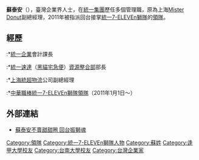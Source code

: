 {{inappropriate tone|time=2013-03-28T08:06:54+00:00}}
{{Infobox person
| 姓名     = 蘇泰安
| 圖像     = 20140717蘇泰安.jpg
| 圖像替代 = 
| 圖像說明 = 蘇泰安（攝於2014年）
| 國籍     = {{ROC}}
| birthdate={{birth_date_and_age|1966|1|1|mf=y}}
| 教育程度 = [[台南大學|台南大學]][[經管碩士|經管碩士]]<br/>[[逢甲大學|逢甲大學]][[財稅系|財稅系]]
| 母校     = [[台南大學|台南大學]]<br/>[[逢甲大學|逢甲大學]]
| 職業     = 領隊
}}
'''蘇泰安'''（{{bd|1966年|1月1日|catIdx=S蘇}}），臺灣企業界人士，在[[統一集團|統一集團]]歷任多個管理職，原為上海[[Mister_Donut|Mister Donut]]副總經理，2011年被指派回台接掌[[統一7-ELEVEn獅隊|統一7-ELEVEn獅隊]]的[[領隊|領隊]]。

==經歷==
:*[[統一企業|統一企業]]會計課長
:*[[統一速達|統一速達]]（[[黑貓宅急便|黑貓宅急便]]）[[資源整合部|資源整合部]]部長
:*[[上海統超物流|上海統超物流]]公司副總經理
:*[[中華職棒|中華職棒]][[統一7-ELEVEn獅隊|統一7-ELEVEn獅隊]][[領隊|領隊]]（2011年1月1日～）

==外部連結==
{{台灣棒球維基館}}
* [http://history.n.yam.com/chinatimes/sports/201102/20110208034581.html 蘇泰安不賣甜甜圈 回台振獅魂]

{{統一7-ELEVEn獅}}

[[Category:領隊|Category:領隊]]
[[Category:統一7-ELEVEn獅隊人物|Category:統一7-ELEVEn獅隊人物]]
[[Category:蘇姓|Category:蘇姓]]
[[Category:逢甲大學校友|Category:逢甲大學校友]]
[[Category:台南大學校友|Category:台南大學校友]]
[[Category:台灣企業家|Category:台灣企業家]]